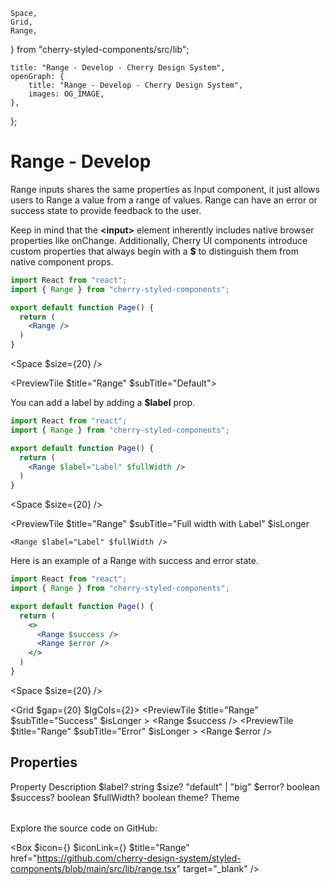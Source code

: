 	Space,
	Grid,
	Range,
} from "cherry-styled-components/src/lib";

	title: "Range - Develop - Cherry Design System",
	openGraph: {
		title: "Range - Develop - Cherry Design System",
		images: OG_IMAGE,
	},
};

# Range - Develop

Range inputs shares the same properties as Input component, it just allows users to Range a value from a range of values. Range can have an error or success state to provide feedback to the user.

Keep in mind that the **\<input>** element inherently includes native browser properties like onChange. Additionally, Cherry UI components introduce custom properties that always begin with a **$** to distinguish them from native component props.

```jsx
import React from "react";
import { Range } from "cherry-styled-components";

export default function Page() {
  return (
    <Range />
  )
}
```

<Space $size={20} />

<PreviewTile $title="Range" $subTitle="Default">
	<Range />
</PreviewTile>

You can add a label by adding a **$label** prop.

```jsx
import React from "react";
import { Range } from "cherry-styled-components";

export default function Page() {
  return (
    <Range $label="Label" $fullWidth />
  )
}
```
<Space $size={20} />

<PreviewTile
	$title="Range"
	$subTitle="Full width with Label"
	$isLonger
>
	<Range $label="Label" $fullWidth />
</PreviewTile>

Here is an example of a Range with success and error state.

```jsx
import React from "react";
import { Range } from "cherry-styled-components";

export default function Page() {
  return (
    <>
      <Range $success />
      <Range $error />
    </>
  )
}
```
<Space $size={20} />

<Grid $gap={20} $lgCols={2}>
	<PreviewTile
		$title="Range"
		$subTitle="Success"
		$isLonger
	>
		<Range $success />
	</PreviewTile>
	<PreviewTile
		$title="Range"
		$subTitle="Error"
		$isLonger
	>
		<Range $error />
	</PreviewTile>
</Grid>

## Properties

<Table>
	<TableRow>
		<TableHead>Property</TableHead>
		<TableHead>Description</TableHead>
	</TableRow>
	<TableRow>
		<TableData $code>$label?</TableData>
		<TableData>string</TableData>
	</TableRow>
	<TableRow>
		<TableData $code>$size?</TableData>
		<TableData>"default" | "big"</TableData>
	</TableRow>
	<TableRow>
		<TableData $code>$error?</TableData>
		<TableData>boolean</TableData>
	</TableRow>
	<TableRow>
		<TableData $code>$success?</TableData>
		<TableData>boolean</TableData>
	</TableRow>
	<TableRow>
		<TableData $code>$fullWidth?</TableData>
		<TableData>boolean</TableData>
	</TableRow>
	<TableRow>
		<TableData $code>theme?</TableData>
		<TableData>Theme</TableData>
	</TableRow>
</Table>

Explore the source code on GitHub:

<Box
	$icon={<IconFile />}
	$iconLink={<IconGitHub />}
	$title="Range"
	href="https://github.com/cherry-design-system/styled-components/blob/main/src/lib/range.tsx"
	target="_blank"
/>
